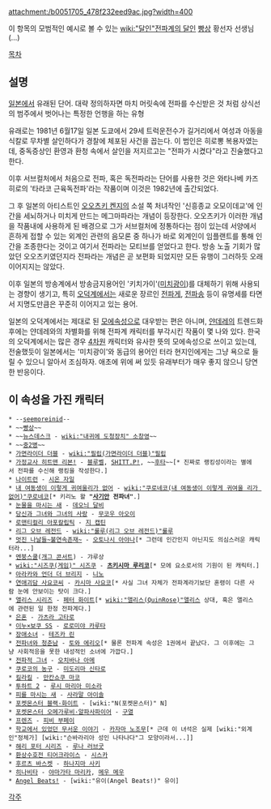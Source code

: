 attachment:/b0051705_478f232eed9ac.jpg?width=400

이 항목의 모범적인 예시로 볼 수 있는 [[wiki:"달인"전파계의 달인]] [[빵상]] 황선자 선생님(…)

[[목차]]
== 설명 ==
[[일본]]에서 유래된 단어. 대략 정의하자면 마치 머릿속에 전파를 수신받은 것 처럼 상식선의 범주에서 벗어나는 특정한 언행을 하는 유형

유래로는 1981년 6월17일 일본 도쿄에서 29세 트럭운전수가 길거리에서 여성과 아동을 식칼로 무차별 살인하다가 경찰에 체포된 사건을 꼽는다. 이 범인은 히로뽕 복용자였는데, 중독증상인 환영과 환청 속에서 살인을 저지르고는 "전파가 시켰다"라고 진술했다고 한다.

이후 서브컬처에서 처음으로 전파, 혹은 독전파라는 단어를 사용한 것은 와타나베 카즈히로의 '타라코 근육독전파'라는 작품이며 이것은 1982년에 출간되었다.

그 후 일본의 아티스트인 [[오오츠키 켄지]]의 소설 쪽 처녀작인 '신흥종교 오모이데교'에 인간을 세뇌하거나 미치게 만드는 메그마파라는 개념이 등장한다. 오오츠키가 이러한 개념을 작품내에 사용하게 된 배경으로 그가 서브컬처에 정통하다는 점이 있는데 서양에서 흔하게 접할 수 있는 외계인 관련의 음모론 중 하나가 바로 외계인이 임플랜트를 통해 인간을 조종한다는 것이고 여기서 전파라는 모티브를 얻었다고 한다. 방송 노출 기회가 많았던 오오츠키였던지라 전파라는 개념은 곧 보편화 되었지만 모든 유행이 그러하듯 오래 이어지지는 않았다.

이후 일본의 방송계에서 방송금지용어인 '키치가이'([[미치광이]])를 대체하기 위해 사용되는 경향이 생기고, 특히 [[오덕계]]에서는 새로운 장르인 [[전파게]], [[전파송]] 등이 유명세를 타면서 지명도만큼은 꾸준히 이어지고 있는 용어.

일본의 오덕계에서는 제대로 된 [[모에속성]]으로 대우받는 편은 아니며, [[얀데레]]의 트렌드화 후에는 얀데레와의 차별화를 위해 전파계 캐릭터를 부각시킨 작품이 몇 나와 있다. 한국의 오덕계에서는 많은 경우 [[4차원]] 캐릭터와 유사한 뜻의 모에속성으로 쓰이고 있는데, 전술했듯이 일본에서는 '미치광이'와 동급의 용어인 터라 현지인에게는 그냥 욕으로 들릴 수 있으니 알아서 조심하자. 애초에 위에 써 있듯 유래부터가 매우 좋지 않으니 당연한 반응이다.

== 이 속성을 가진 캐릭터 ==
 
 * --[[seemoreinid]]--
 * ~~[[빵상]]~~
 * ~~[[뉴스데스크]] - [[wiki:"내귀에 도청장치" 소창영]]~~
 * ~~[[중2병]]~~
 * [[가면라이더 더블]] - [[wiki:"필립(가면라이더 더블)"필립]] 
 * [[가정교사 히트맨 리본!]] - [[블루벨]], [[SHITT.P!]], ~~[[후타]]~~[* 진짜로 랭킹성이라는 별에서 전파를 수신해 랭킹을 작성한다.]
 * [[나이트런]] - [[시온 자일]]
 * [[내 여동생이 이렇게 귀여울리가 없어]] - [[wiki:"쿠로네코(내 여동생이 이렇게 귀여울 리가 없어)"쿠로네코]][* 키리노 왈 '''"[[사기안]] 전파녀"'''.]
 * [[눈물을 마시는 새]] - [[데오늬 달비]]
 * [[당신과 그녀와 그녀의 사랑]] - [[무코우 아오이]]
 * [[로맨티컬리 아포칼립틱]] - [[지 캡틴]]
 * [[리그 오브 레전드]] - [[wiki:"룰루(리그 오브 레전드)"룰루]]
 * [[멋진 나날들~불연속존재~]] - [[오토나시 아야나]][* 그런데 인간인지 아닌지도 의심스러운 캐릭터라...]
 * [[멘붕스쿨]]([[개그 콘서트]]) - 갸루상
 * [[wiki:"시즈쿠(게임)" 시즈쿠]] - '''[[츠키시마 루리코]]'''[* 모에 요소로서의 기원이 된 캐릭터.]
 * [[아라카와 언더 더 브리지]] - [[니노]]
 * [[연애괴담 사요코씨]] - [[카시마 사요코]][* 사실 그녀 자체가 전파계라기보단 혼령이 다른 사람 눈에 안보이는 탓이 크다.]
 * [[앨리스 시리즈]] - [[페터 화이트]][* [[wiki:"앨리스(QuinRose)"앨리스]] 상대, 혹은 앨리스에 관련된 일 한정 전파계다.]
 * [[은혼]] - [[가츠라 고타로]]
 * [[이누×보쿠 SS]] - [[로로미야 카루타]]
 * [[장애소녀]] - [[테즈카 린]]
 * [[전파녀와 청춘남]] - [[토와 에리오]][* 물론 전파계 속성은 1권에서 끝났다. 그 이후에는 그냥 사회적응을 못한 내성적인 소녀에 가깝다.]
 * [[전파적 그녀]] - [[오치바나 아메]]
 * [[쿠로코의 농구]] - [[미도리마 신타로]]
 * [[킬라킬]] - [[만칸쇼쿠 마코]]
 * [[투하트 2]] - [[루시 마리아 미소라]]
 * [[피를 마시는 새]] - [[사라말 아이솔]]
 * [[포켓몬스터 블랙·화이트]] - [wiki:"N(포켓몬스터)" N]
 * [[포켓몬스터 오메가루비·알파사파이어]] - [[구열]]
 * [[프렌즈]] - [[피비 부페이]]
 * [[학교에서 있었던 무서운 이야기]] - [[카자마 노조무]][* 근데 이 녀석은 실제 [wiki:"외계인"정체가] [wiki:"슨바라리아 성인 나타나다"그 모양이라서...]]
 * [[해리 포터 시리즈]] - [[루나 러브굿]]
 * [[환상수호전 티어크라이스]] - [[시스카]]
 * [[후르츠 바스켓]] - [[하나지마 사키]]
 * [[히나비타]] - [[야마가타 마리카]], [[메우 메우]]
 * [[Angel Beats!]] - [wiki:"유이(Angel Beats!)" 유이]

[[각주]]
